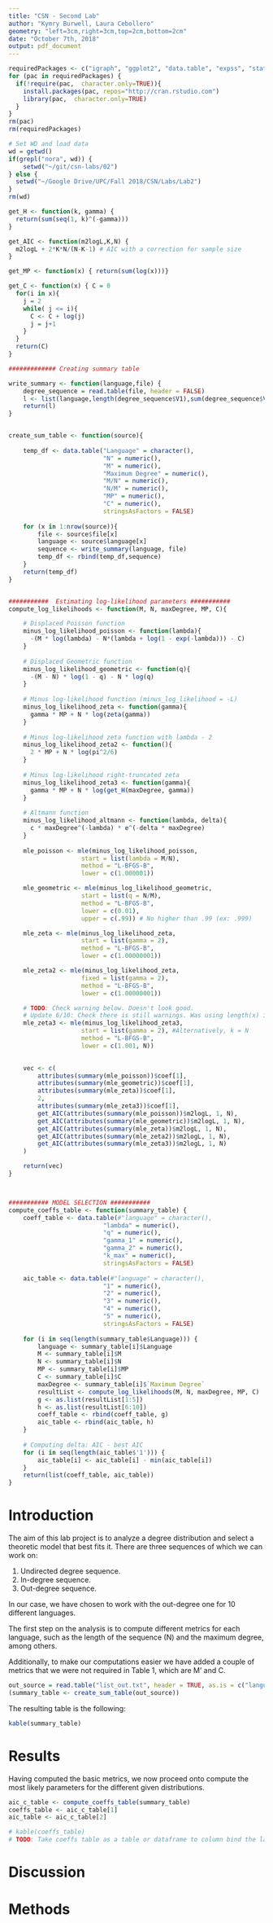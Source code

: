 ```yaml
---
title: "CSN - Second Lab"
author: "Kymry Burwell, Laura Cebollero"
geometry: "left=3cm,right=3cm,top=2cm,bottom=2cm"
date: "October 7th, 2018"
output: pdf_document
---
```


```r
requiredPackages <- c("igraph", "ggplot2", "data.table", "expss", "stats4", "VGAM", "knitr")
for (pac in requiredPackages) {
  if(!require(pac,  character.only=TRUE)){
    install.packages(pac, repos="http://cran.rstudio.com")
    library(pac,  character.only=TRUE)
  } 
}
rm(pac)
rm(requiredPackages)

# Set WD and load data
wd = getwd()
if(grepl("nora", wd)) {
    setwd("~/git/csn-labs/02")
} else {
  setwd("~/Google Drive/UPC/Fall 2018/CSN/Labs/Lab2")
}
rm(wd)
```
```r

get_H <- function(k, gamma) {
  return(sum(seq(1, k)^(-gamma)))
}

get_AIC <- function(m2logL,K,N) {
  m2logL + 2*K*N/(N-K-1) # AIC with a correction for sample size
}

get_MP <- function(x) { return(sum(log(x)))}

get_C <- function(x) { C = 0
  for(i in x){
    j = 2
    while( j <= i){
      C <- C + log(j)
      j = j+1
    }
  } 
  return(C)
}
```

```r


############# Creating summary table

write_summary <- function(language,file) {
    degree_sequence = read.table(file, header = FALSE)
    l <- list(language,length(degree_sequence$V1),sum(degree_sequence$V1),max(degree_sequence$V1),sum(degree_sequence$V1)/length(degree_sequence$V1),length(degree_sequence$V1)/sum(degree_sequence$V1), get_MP(degree_sequence$V1), get_C(degree_sequence$V1))
    return(l)
}


create_sum_table <- function(source){
    
    temp_df <- data.table("Language" = character(),
                          "N" = numeric(),
                          "M" = numeric(),
                          "Maximum Degree" = numeric(),
                          "M/N" = numeric(),
                          "N/M" = numeric(),
                          "MP" = numeric(),
                          "C" = numeric(),
                          stringsAsFactors = FALSE)
    
    for (x in 1:nrow(source)){
        file <- source$file[x]
        language <- source$language[x]
        sequence <- write_summary(language, file)
        temp_df <- rbind(temp_df,sequence)
    }
    return(temp_df)
}               


###########  Estimating log-likelihood parameters ########### 
compute_log_likelihoods <- function(M, N, maxDegree, MP, C){

    # Displaced Poisson function
    minus_log_likelihood_poisson <- function(lambda){
      -(M * log(lambda) - N*(lambda + log(1 - exp(-lambda))) - C) 
    }
    
    # Displaced Geometric function
    minus_log_likelihood_geometric <- function(q){
      -(M - N) * log(1 - q) - N * log(q)
    }
    
    # Minus log-likelihood function (minus_log_likelihood = -L)
    minus_log_likelihood_zeta <- function(gamma){ 
      gamma * MP + N * log(zeta(gamma))
    }
    
    # Minus log-likelihood zeta function with lambda - 2
    minus_log_likelihood_zeta2 <- function(){
      2 * MP + N * log(pi^2/6)
    }
    
    # Minus log-likelihood right-truncated zeta
    minus_log_likelihood_zeta3 <- function(gamma){
      gamma * MP + N * log(get_H(maxDegree, gamma))
    }
    
    # Altmann function
    minus_log_likelihood_altmann <- function(lambda, delta){
      c * maxDegree^(-lambda) * e^(-delta * maxDegree)
    }
    
    mle_poisson <- mle(minus_log_likelihood_poisson,
                    start = list(lambda = M/N),
                    method = "L-BFGS-B",
                    lower = c(1.000001))

    mle_geometric <- mle(minus_log_likelihood_geometric,
                    start = list(q = N/M), 
                    method = "L-BFGS-B",
                    lower = c(0.01), 
                    upper = c(.99)) # No higher than .99 (ex: .999)

    mle_zeta <- mle(minus_log_likelihood_zeta,
                    start = list(gamma = 2),
                    method = "L-BFGS-B",
                    lower = c(1.00000001))

    mle_zeta2 <- mle(minus_log_likelihood_zeta,
                    fixed = list(gamma = 2),
                    method = "L-BFGS-B",
                    lower = c(1.00000001))

    # TODO: Check warning below. Doesn't look good.
    # Update 6/10: Check there is still warnings. Was using length(x) instead of N (wrong)
    mle_zeta3 <- mle(minus_log_likelihood_zeta3,
                    start = list(gamma = 2), #Alternatively, k = N
                    method = "L-BFGS-B",
                    lower = c(1.001, N))

    
    vec <- c(
        attributes(summary(mle_poisson))$coef[1],
        attributes(summary(mle_geometric))$coef[1],
        attributes(summary(mle_zeta))$coef[1],
        2,
        attributes(summary(mle_zeta3))$coef[1],
        get_AIC(attributes(summary(mle_poisson))$m2logL, 1, N),
        get_AIC(attributes(summary(mle_geometric))$m2logL, 1, N),
        get_AIC(attributes(summary(mle_zeta))$m2logL, 1, N),
        get_AIC(attributes(summary(mle_zeta2))$m2logL, 1, N),
        get_AIC(attributes(summary(mle_zeta3))$m2logL, 1, N)
    )

    return(vec)
}



########### MODEL SELECTION ########### 
compute_coeffs_table <- function(summary_table) {
    coeff_table <- data.table(#"language" = character(),
                          "lambda" = numeric(),
                          "q" = numeric(),
                          "gamma_1" = numeric(),
                          "gamma_2" = numeric(),
                          "k_max" = numeric(),
                          stringsAsFactors = FALSE)
    
    aic_table <- data.table(#"language" = character(),
                          "1" = numeric(),
                          "2" = numeric(),
                          "3" = numeric(),
                          "4" = numeric(),
                          "5" = numeric(),
                          stringsAsFactors = FALSE)
    
    for (i in seq(length(summary_table$Language))) {
        language <- summary_table[i]$Language 
        M <- summary_table[i]$M
        N <- summary_table[i]$N
        MP <- summary_table[i]$MP
        C <- summary_table[i]$C
        maxDegree <- summary_table[i]$`Maximum Degree`
        resultList <- compute_log_likelihoods(M, N, maxDegree, MP, C)
        g <- as.list(resultList[1:5])
        h <- as.list(resultList[6:10])
        coeff_table <- rbind(coeff_table, g)
        aic_table <- rbind(aic_table, h)
    }
    
    # Computing delta: AIC - best AIC 
    for (i in seq(length(aic_table$'1'))) {
        aic_table[i] <- aic_table[i] - min(aic_table[i])
    }
    return(list(coeff_table, aic_table))
}

```

# Introduction
The aim of this lab project is to analyze a degree distribution and select a theoretic model that best fits it. There are three sequences of which we can work on:

1. Undirected degree sequence.
2. In-degree sequence.
3. Out-degree sequence.

In our case, we have chosen to work with the out-degree one  for 10 different languages.

The first step on the analysis is to compute different metrics for each language, such as the length of the sequence (N) and the maximum degree, among others.

Additionally, to make our computations easier we have added a couple of metrics that we were not required in Table 1, which are M' and C.

```r

out_source = read.table("list_out.txt", header = TRUE, as.is = c("language","file")) 
(summary_table <- create_sum_table(out_source))

```


The resulting table is the following:

```r
kable(summary_table)
```


# Results
Having computed the basic metrics, we now proceed onto compute the most likely parameters for the different given distributions.


```r
aic_c_table <- compute_coeffs_table(summary_table)
coeffs_table <- aic_c_table[1]
aic_table <- aic_c_table[2]
```

```r
# kable(coeffs_table)
# TODO: Take coeffs table as a table or dataframe to column bind the languages
```


# Discussion

# Methods